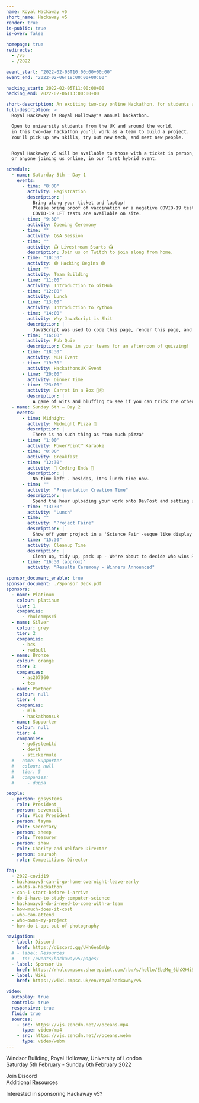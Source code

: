 ```yaml
---
name: Royal Hackaway v5
short_name: Hackaway v5
render: true
is-public: true
is-over: false

homepage: true
redirects:
  - /v5
  - /2022

event_start: "2022-02-05T10:00:00+00:00"
event_end: "2022-02-06T18:00:00+00:00"

hacking_start: 2022-02-05T11:00:00+00
hacking_end: 2022-02-06T13:00:00+00

short-description: An exciting two-day online Hackathon, for students across the UK or around the world
full-description: >
  Royal Hackaway is Royal Holloway's annual hackathon.

  Open to university students from the UK and around the world,
  in this two-day hackathon you'll work as a team to build a project.
  You'll pick up new skills, try out new tech, and meet new people.


  Royal Hackaway v5 will be available to those with a ticket in person,
  or anyone joining us online, in our first hybrid event.

schedule:
  - name: Saturday 5th — Day 1
    events:
      - time: "8:00"
        activity: Registration
        description: |
          Bring along your ticket and laptop!
          Please bring proof of vaccination or a negative COVID-19 test.
          COVID-19 LFT tests are available on site.
      - time: "9:30"
        activity: Opening Ceremony
      - time: ""
        activity: Q&A Session
      - time: ""
        activity: 📺 Livestream Starts 📺
        description: Join us on Twitch to join along from home.
      - time: "10:30"
        activity: 🟢 Hacking Begins 🟢
      - time: ""
        activity: Team Building
      - time: "11:00"
        activity: Introduction to GitHub
      - time: "12:00"
        activity: Lunch
      - time: "13:00"
        activity: Introduction to Python
      - time: "14:00"
        activity: Why JavaScript is Shit
        description: |
          JavaScript was used to code this page, render this page, and run the world - Is it all a bit too much?
      - time: "16:00"
        activity: Pub Quiz
        description: Come in your teams for an afternoon of quizzing!
      - time: "18:30"
        activity: MLH Event
      - time: "19:30"
        activity: HackathonsUK Event
      - time: "20:00"
        activity: Dinner Time
      - time: "23:00"
        activity: Carrot in a Box 🥕📦
        description: |
          A game of wits and bluffing to see if you can trick the other person into getting the carrot within your box.
  - name: Sunday 6th — Day 2
    events:
      - time: Midnight
        activity: Midnight Pizza 🍕
        description: |
          There is no such thing as "too much pizza"
      - time: "1:00"
        activity: PowerPoint™ Karaoke
      - time: "8:00"
        activity: Breakfast
      - time: "12:30"
        activity: 🚨 Coding Ends 🚨
        description: |
          No time left - besides, it's lunch time now.
      - time: ""
        activity: "Presentation Creation Time"
        description: |
          Spend the hour uploading your work onto DevPost and setting up your desk for people to see/judge your work at the Project Faire
      - time: "13:30"
        activity: "Lunch"
      - time: ""
        activity: "Project Faire"
        description: |
          Show off your project in a 'Science Fair'-esque like display to all other volunteers that come around!
      - time: "15:30"
        activity: Cleanup Time
        description: |
          Clean up, tidy up, pack up - We're about to decide who wins Royal Hackaway!
      - time: "16:30 (approx)"
        activity: "Results Ceremony - Winners Announced"

sponsor_document_enable: true
sponsor_document: ./Sponsor Deck.pdf
sponsors:
  - name: Platinum
    colour: platinum
    tier: 1
    companies:
      - rhulcompsci
  - name: Silver
    colour: grey
    tier: 2
    companies:
      - bcs
      - redbull
  - name: Bronze
    colour: orange
    tier: 3
    companies:
      - as207960
      - tcs
  - name: Partner
    colour: null
    tier: 4
    companies:
      - mlh
      - hackathonsuk
  - name: Supporter
    colour: null
    tier: 4
    companies:
      - goSystemLtd
      - devit
      - stickermule
  # - name: Supporter
  #   colour: null
  #   tier: 5
  #   companies:
  #     - duppa

people:
  - person: gosystems
    role: President
  - person: sevencoil
    role: Vice President
  - person: tayma
    role: Secretary
  - person: sheep
    role: Treasurer
  - person: shaw
    role: Charity and Welfare Director
  - person: saurabh
    role: Competitions Director

faq:
  - 2022-covid19
  - hackawayv5-can-i-go-home-overnight-leave-early
  - whats-a-hackathon
  - can-i-start-before-i-arrive
  - do-i-have-to-study-computer-science
  - hackawayv5-do-i-need-to-come-with-a-team
  - how-much-does-it-cost
  - who-can-attend
  - who-owns-my-project
  - how-do-i-opt-out-of-photography

navigation:
  - label: Discord
    href: https://discord.gg/UHh6ea6mUp
  # - label: Resources
  #   to: /events/hackawayv5/pages/
  - label: Sponsor Us
    href: https://rhulcompsoc.sharepoint.com/:b:/s/hello/EbeMq_6bhX9HiSmOKhP03HYBr_KLGRnE51dGQvt-Ggm56w?e=ciHaxu
  - label: Wiki
    href: https://wiki.cmpsc.uk/en/royalhackaway/v5

video:
  autoplay: true
  controls: true
  responsive: true
  fluid: true
  sources:
    - src: https://vjs.zencdn.net/v/oceans.mp4
      type: video/mp4
    - src: https://vjs.zencdn.net/v/oceans.webm
      type: video/webm
---
```




<MajorLeagueHackingBadge year={2022} />

<EventJumbotronParallax>

<Whatever src={hackaway5logo} className={hackaway5logoClass} />
  <p>
    <FaMapMarkerAlt /> Windsor Building, Royal Holloway, University of London
    <br />
    <FaCalendarAlt /> Saturday 5th February - Sunday 6th February 2022
  </p>
  <p>
    <EventFullDescription />
  </p>
  <ButtonsContainer className="justify-content-center">
    <TitoWidget event_name="royal-hackaway/v5" releases="" label="Get your tickets!" />
    <SiteButton
      href="https://discord.gg/UHh6ea6mUp"
      className="btn-hackaway-blurple"
    >
      <FaDiscord /> Join Discord
    </SiteButton>
  </ButtonsContainer>
</EventJumbotronParallax>
<EventCountdownSection type={SectionTypes.SECONDARY} />
<EventLocationSection map="https://www.google.com/maps/embed?pb=!1m18!1m12!1m3!1d2487.759701888386!2d-0.5680310838687079!3d51.42584067962183!2m3!1f0!2f0!3f0!3m2!1i1024!2i768!4f13.1!3m3!1m2!1s0x487679fe3dce3113%3A0x47f0f448b19730a3!2sWindsor+Building!5e0!3m2!1sen!2suk!4v1546448505106" />
<HackathonDefinitionSection type={SectionTypes.TERTIARY} />
<EventFrequentlyAskedQuestionsSection type={SectionTypes.PRIMARY}>
  <div class="row">
    <div class="col text-center">
      <SiteButton className="btn-hackaway-primary" href="https://wiki.cmpsc.uk/en/royalhackaway/v5">
        Additional Resources
      </SiteButton>
    </div>
  </div>
</EventFrequentlyAskedQuestionsSection>
<EventSponsorsSection
  type={SectionTypes.TERTIARY}
  link="https://rhulcompsoc.sharepoint.com/:b:/s/hello/EbeMq_6bhX9HiSmOKhP03HYBr_KLGRnE51dGQvt-Ggm56w?e=ciHaxu"
>
  <p class="text-center">Interested in sponsoring Hackaway v5?</p>
</EventSponsorsSection>

<EventScheduleSection type={SectionTypes.TERTIARY} />

<EventPeopleSection type={SectionTypes.SECONDARY} />
